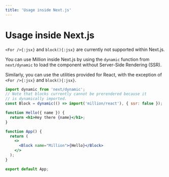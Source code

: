 ```yaml
---
title: 'Usage inside Next.js'
---
```



# Usage inside Next.js

<Callout>`<For />{:jsx}` and `block(){:jsx}` are currently not supported within Next.js.</Callout>

You can use Million inside Next.js by using the `dynamic` function from `next/dynamic` to load the component without Server-Side Rendering (SSR).

Similarly, you can use the utilities provided for React, with the exception of `<For />{:jsx}` and `block(){:jsx}`.

```jsx copy filename="_app.js" /Block/
import dynamic from 'next/dynamic';
// Note that blocks currently cannot be prerendered because it
// is dynamically imported.
const Block = dynamic(() => import('million/react'), { ssr: false });

function Hello({ name }) {
  return <h1>Hey there {name}</h1>;
}

function App() {
  return (
    <>
      <Block name="Million">{Hello}</Block>
    </>
  );
}

export default App;
```
